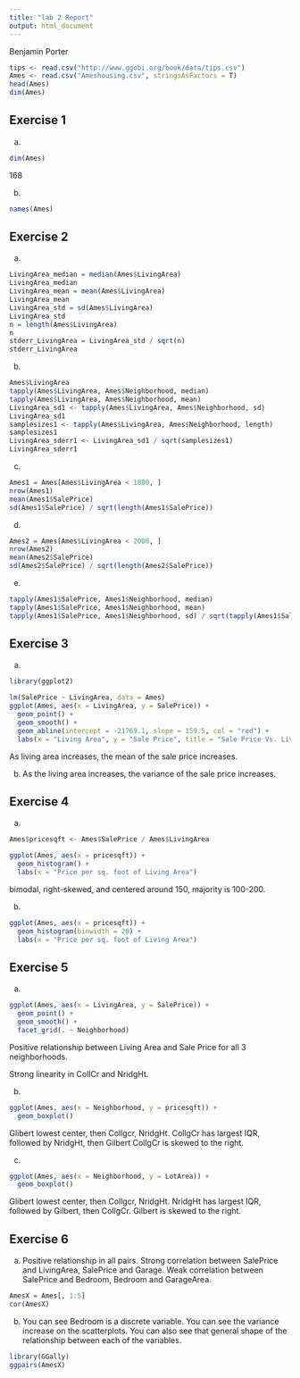 ```yaml
---
title: "lab 2 Report"
output: html_document
---
```

Benjamin Porter


```r
tips <- read.csv("http://www.ggobi.org/book/data/tips.csv")
Ames <- read.csv("Ameshousing.csv", stringsAsFactors = T)
head(Ames)
dim(Ames)
```

## Exercise 1
(a)
```r
dim(Ames)
```
168

(b)
```r
names(Ames)
```

## Exercise 2
(a)
```r
LivingArea_median = median(Ames$LivingArea)
LivingArea_median
LivingArea_mean = mean(Ames$LivingArea)
LivingArea_mean
LivingArea_std = sd(Ames$LivingArea)
LivingArea_std
n = length(Ames$LivingArea)
n
stderr_LivingArea = LivingArea_std / sqrt(n)
stderr_LivingArea


```

(b)
```r
Ames$LivingArea
tapply(Ames$LivingArea, Ames$Neighborhood, median)
tapply(Ames$LivingArea, Ames$Neighborhood, mean)
LivingArea_sd1 <- tapply(Ames$LivingArea, Ames$Neighborhood, sd)
LivingArea_sd1
samplesizes1 <- tapply(Ames$LivingArea, Ames$Neighborhood, length)
samplesizes1
LivingArea_sderr1 <- LivingArea_sd1 / sqrt(samplesizes1)
LivingArea_sderr1


```

(c)
```r
Ames1 = Ames[Ames$LivingArea < 1800, ]
nrow(Ames1)
mean(Ames1$SalePrice)
sd(Ames1$SalePrice) / sqrt(length(Ames1$SalePrice))
```

(d)
```r
Ames2 = Ames[Ames$LivingArea < 2000, ]
nrow(Ames2)
mean(Ames2$SalePrice)
sd(Ames2$SalePrice) / sqrt(length(Ames2$SalePrice))
```

(e)
```r
tapply(Ames1$SalePrice, Ames1$Neighborhood, median)
tapply(Ames1$SalePrice, Ames1$Neighborhood, mean)
tapply(Ames1$SalePrice, Ames1$Neighborhood, sd) / sqrt(tapply(Ames1$SalePrice, Ames1$Neighborhood, length))

```


## Exercise 3
(a)
```r
library(ggplot2)

lm(SalePrice ~ LivingArea, data = Ames)
ggplot(Ames, aes(x = LivingArea, y = SalePrice)) +
  geom_point() +
  geom_smooth() +
  geom_abline(intercept = -21769.1, slope = 159.5, col = "red") +
  labs(x = "Living Area", y = "Sale Price", title = "Sale Price Vs. Living Area")

```
As living area increases, the mean of the sale price increases.

(b)
As the living area increases, the variance of the sale price increases.

## Exercise 4
(a)
```r
Ames$pricesqft <- Ames$SalePrice / Ames$LivingArea

ggplot(Ames, aes(x = pricesqft)) +
  geom_histogram() +
  labs(x = "Price per sq. foot of Living Area")
```
bimodal, right-skewed, and centered around 150, majority is 100-200.

(b)
```r
ggplot(Ames, aes(x = pricesqft)) +
  geom_histogram(binwidth = 20) +
  labs(x = "Price per sq. foot of Living Area")
```


## Exercise 5
(a)

```r
ggplot(Ames, aes(x = LivingArea, y = SalePrice)) +
  geom_point() +
  geom_smooth() +
  facet_grid(. ~ Neighborhood)
```
Positive relationship between Living Area and Sale Price for all 3 neighborhoods.

Strong linearity in CollCr and NridgHt.


(b)

```r
ggplot(Ames, aes(x = Neighborhood, y = pricesqft)) +
  geom_boxplot()
```
Glibert lowest center, then Collgcr, NridgHt.
CollgCr has largest IQR, followed by NridgHt, then Gilbert
CollgCr is skewed to the right.


(c)

```r
ggplot(Ames, aes(x = Neighborhood, y = LotArea)) +
  geom_boxplot()

```
Glibert lowest center, then Collgcr, NridgHt.
NridgHt has largest IQR, followed by Gilbert, then CollgCr.
Gilbert is skewed to the right.


## Exercise 6
(a)
Positive relationship in all pairs.
Strong correlation between SalePrice and LivingArea, SalePrice and Garage.
Weak correlation between SalePrice and Bedroom, Bedroom and GarageArea.
```r
AmesX = Ames[, 1:5]
cor(AmesX)
```


(b)
You can see Bedroom is a discrete variable.
You can see the variance increase on the scatterplots.
You can also see that general shape of the relationship between each of the variables.


```r
library(GGally)
ggpairs(AmesX)
```


